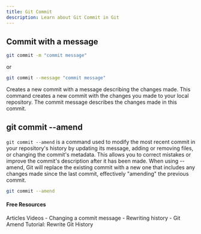 ```yaml
---
title: Git Commit
description: Learn about Git Commit in Git
---
```


## Commit with a message
```bash
git commit -m "commit message"
```
or
```bash
git commit --message "commit message"
```

Creates a new commit with a message describing the
changes made. This command creates a new commit with
the changes you made to your local repository. The commit
message describes the changes made in this commit.



## git commit --amend

`git commit --amend` is a command used to modify the most recent commit in your repository's history by updating its message, adding or removing files, or changing the commit's metadata. This allows you to correct mistakes or improve the commit's description after it has been made. When using --amend, Git will replace the existing commit with a new one that includes any changes made since the last commit, effectively "amending" the previous commit.

```bash
git commit --amend
```


#### Free Resources



<Tabs defaultValue="article">
<TabsList>
<TabsTrigger value="article">Articles</TabsTrigger>
<TabsTrigger value="video">Videos</TabsTrigger>
</TabsList>

<TabsContent value="article">
- <Link href="https://docs.github.com/en/enterprise-cloud@latest/pull-requests/committing-changes-to-your-project/creating-and-editing-commits/changing-a-commit-message">Changing a commit message</Link>
- <Link href="https://www.atlassian.com/git/tutorials/rewriting-history">Rewriting history</Link>
</TabsContent>
<TabsContent value="video">
- <Link href="https://www.youtube.com/watch?v=q53umU5vMkk">Git Amend Tutorial: Rewrite Git History</Link>
</TabsContent>
</Tabs>



